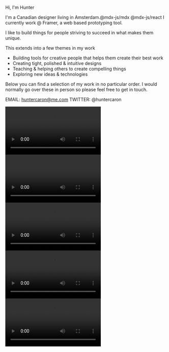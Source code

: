 
Hi, I'm Hunter

I'm a Canadian designer living in Amsterdam.@mdx-js/mdx @mdx-js/react
I currently work @ Framer, a web based prototyping tool.

I like to build things for people striving to succeed in what makes them unique.

This extends into a few themes in my work
- Building tools for creative people that helps them create their best work
- Creating tight, polished & intuitive designs
- Teaching & helping others to create compelling things
- Exploring new ideas & technologies

Below you can find a selection of my work in no particular order.
I would normally go over these in person so please feel free to get in touch.

EMAIL: huntercaron@me.com
TWITTER: @huntercaron

<Video>
    <source src={viewVideo} type="video/mp4" />
</Video>

<Video>
    <source src={tedTalkVideo} type="video/mp4" />
</Video>

<Video>
    <source src={theNextVideo} type="video/mp4" />
</Video>

<Video>
    <source src={markedSiteVideo} type="video/mp4" />
</Video>

<Video>
    <source src={threedeeVideo} type="video/mp4" />
</Video>
